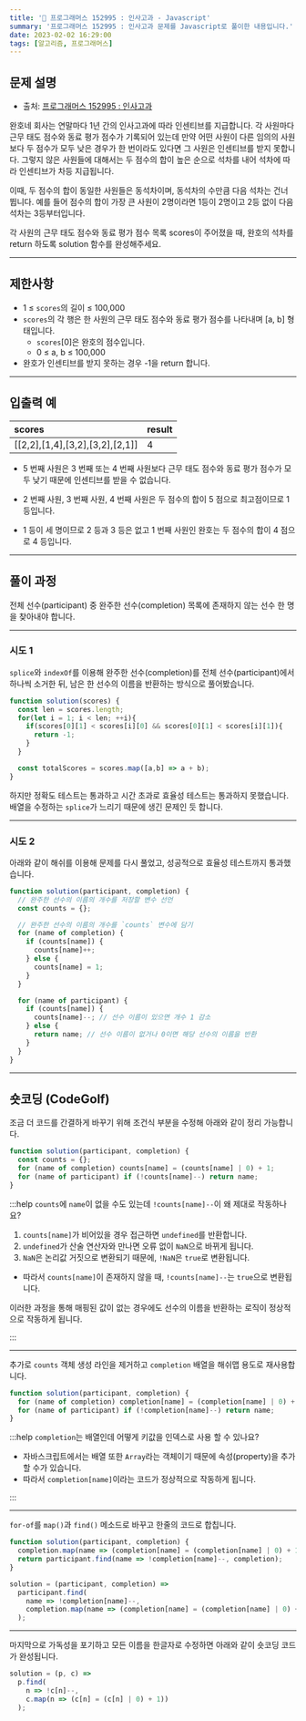 ```yaml
---
title: '🏅 프로그래머스 152995 : 인사고과 - Javascript'
summary: '프로그래머스 152995 : 인사고과 문제를 Javascript로 풀이한 내용입니다.'
date: 2023-02-02 16:29:00
tags: [알고리즘, 프로그래머스]
---
```


## 문제 설명

- 출처: [프로그래머스 152995 : 인사고과](https://school.programmers.co.kr/learn/courses/30/lessons/152995)

완호네 회사는 연말마다 1년 간의 인사고과에 따라 인센티브를 지급합니다.
각 사원마다 근무 태도 점수와 동료 평가 점수가 기록되어 있는데
만약 어떤 사원이 다른 임의의 사원보다 두 점수가 모두 낮은 경우가 한 번이라도 있다면 그 사원은 인센티브를 받지 못합니다.
그렇지 않은 사원들에 대해서는 두 점수의 합이 높은 순으로 석차를 내어 석차에 따라 인센티브가 차등 지급됩니다.

이때, 두 점수의 합이 동일한 사원들은 동석차이며, 동석차의 수만큼 다음 석차는 건너 뜁니다.
예를 들어 점수의 합이 가장 큰 사원이 2명이라면 1등이 2명이고 2등 없이 다음 석차는 3등부터입니다.

각 사원의 근무 태도 점수와 동료 평가 점수 목록 scores이 주어졌을 때, 완호의 석차를 return 하도록 solution 함수를 완성해주세요.

---

## 제한사항

- 1 ≤ `scores`의 길이 ≤ 100,000
- `scores`의 각 행은 한 사원의 근무 태도 점수와 동료 평가 점수를 나타내며 [a, b] 형태입니다.
  - `scores`[0]은 완호의 점수입니다.
  - 0 ≤ a, b ≤ 100,000
- 완호가 인센티브를 받지 못하는 경우 -1을 return 합니다.

---

## 입출력 예

| scores                          | result |
| :------------------------------ | :----- |
| [[2,2],[1,4],[3,2],[3,2],[2,1]] | 4      |

- 5 번째 사원은 3 번째 또는 4 번째 사원보다 근무 태도 점수와 동료 평가 점수가 모두 낮기 때문에 인센티브를 받을 수 없습니다.

- 2 번째 사원, 3 번째 사원, 4 번째 사원은 두 점수의 합이 5 점으로 최고점이므로 1 등입니다.

- 1 등이 세 명이므로 2 등과 3 등은 없고 1 번째 사원인 완호는 두 점수의 합이 4 점으로 4 등입니다.

---

## 풀이 과정

전체 선수(participant) 중 완주한 선수(completion) 목록에 존재하지 않는 선수 한 명을 찾아내야 합니다.

---

### 시도 1

`splice`와 `indexOf`를 이용해 완주한 선수(completion)를 전체 선수(participant)에서 하나씩 소거한 뒤, 남은 한 선수의 이름을 반환하는 방식으로 풀어봤습니다.

```javascript
function solution(scores) {
  const len = scores.length;
  for(let i = 1; i < len; ++i){
    if(scores[0][1] < scores[i][0] && scores[0][1] < scores[i][1]){
      return -1;
    }
  }

  const totalScores = scores.map([a,b] => a + b);
}
```

하지만 정확도 테스트는 통과하고 시간 초과로 효율성 테스트는 통과하지 못했습니다. 배열을 수정하는 `splice`가 느리기 때문에 생긴 문제인 듯 합니다.

---

### 시도 2

아래와 같이 해쉬를 이용해 문제를 다시 풀었고, 성공적으로 효율성 테스트까지 통과했습니다.

```javascript
function solution(participant, completion) {
  // 완주한 선수의 이름의 개수를 저장할 변수 선언
  const counts = {};

  // 완주한 선수의 이름의 개수를 `counts` 변수에 담기
  for (name of completion) {
    if (counts[name]) {
      counts[name]++;
    } else {
      counts[name] = 1;
    }
  }

  for (name of participant) {
    if (counts[name]) {
      counts[name]--; // 선수 이름이 있으면 개수 1 감소
    } else {
      return name; // 선수 이름이 없거나 0이면 해당 선수의 이름을 반환
    }
  }
}
```

---

## 숏코딩 (CodeGolf)

조금 더 코드를 간결하게 바꾸기 위해 조건식 부분을 수정해 아래와 같이 정리 가능합니다.

```javascript
function solution(participant, completion) {
  const counts = {};
  for (name of completion) counts[name] = (counts[name] | 0) + 1;
  for (name of participant) if (!counts[name]--) return name;
}
```

:::help `counts`에 `name`이 없을 수도 있는데 `!counts[name]--`이 왜 제대로 작동하나요?

1.  `counts[name]`가 비어있을 경우 접근하면 `undefined`를 반환합니다.
2.  `undefined`가 산술 연산자와 만나면 오류 없이 `NaN`으로 바뀌게 됩니다.
3.  `NaN`은 논리값 거짓으로 변환되기 때문에, `!NaN`은 `true`로 변환됩니다.

- 따라서 `counts[name]`이 존재하지 않을 때, `!counts[name]--`는 `true`으로 변환됩니다.

이러한 과정을 통해 매핑된 값이 없는 경우에도 선수의 이름을 반환하는 로직이 정상적으로 작동하게 됩니다.

:::

---

추가로 `counts` 객체 생성 라인을 제거하고 `completion` 배열을 해쉬맵 용도로 재사용합니다.

```javascript
function solution(participant, completion) {
  for (name of completion) completion[name] = (completion[name] | 0) + 1;
  for (name of participant) if (!completion[name]--) return name;
}
```

:::help `completion`는 배열인데 어떻게 키값을 인덱스로 사용 할 수 있나요?

- 자바스크립트에서는 배열 또한 `Array`라는 객체이기 때문에 속성(property)을 추가할 수가 있습니다.
- 따라서 `completion[name]`이라는 코드가 정상적으로 작동하게 됩니다.

:::

---

`for-of`를 `map()`과 `find()` 메소드로 바꾸고 한줄의 코드로 합칩니다.

```javascript
function solution(participant, completion) {
  completion.map(name => (completion[name] = (completion[name] | 0) + 1));
  return participant.find(name => !completion[name]--, completion);
}
```

```javascript
solution = (participant, completion) =>
  participant.find(
    name => !completion[name]--,
    completion.map(name => (completion[name] = (completion[name] | 0) + 1))
  );
```

---

마지막으로 가독성을 포기하고 모든 이름을 한글자로 수정하면 아래와 같이 숏코딩 코드가 완성됩니다.

```javascript
solution = (p, c) =>
  p.find(
    n => !c[n]--,
    c.map(n => (c[n] = (c[n] | 0) + 1))
  );
```
